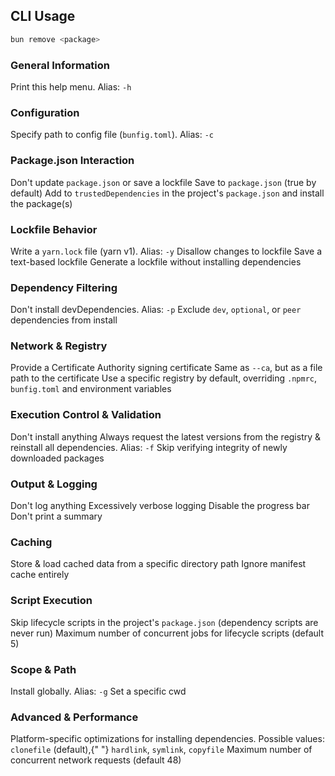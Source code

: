 ## CLI Usage

```bash terminal icon="terminal"
bun remove <package>
```

### General Information

<ParamField path="--help" type="boolean">
  Print this help menu. Alias: <code>-h</code>
</ParamField>

### Configuration

<ParamField path="--config" type="string">
  Specify path to config file (<code>bunfig.toml</code>). Alias: <code>-c</code>
</ParamField>

### Package.json Interaction

<ParamField path="--no-save" type="boolean">
  Don't update <code>package.json</code> or save a lockfile
</ParamField>

<ParamField path="--save" type="boolean" default="true">
  Save to <code>package.json</code> (true by default)
</ParamField>

<ParamField path="--trust" type="boolean">
  Add to <code>trustedDependencies</code> in the project's <code>package.json</code> and install the package(s)
</ParamField>

### Lockfile Behavior

<ParamField path="--yarn" type="boolean">
  Write a <code>yarn.lock</code> file (yarn v1). Alias: <code>-y</code>
</ParamField>

<ParamField path="--frozen-lockfile" type="boolean">
  Disallow changes to lockfile
</ParamField>

<ParamField path="--save-text-lockfile" type="boolean">
  Save a text-based lockfile
</ParamField>

<ParamField path="--lockfile-only" type="boolean">
  Generate a lockfile without installing dependencies
</ParamField>

### Dependency Filtering

<ParamField path="--production" type="boolean">
  Don't install devDependencies. Alias: <code>-p</code>
</ParamField>

<ParamField path="--omit" type="string">
  Exclude <code>dev</code>, <code>optional</code>, or <code>peer</code> dependencies from install
</ParamField>

### Network & Registry

<ParamField path="--ca" type="string">
  Provide a Certificate Authority signing certificate
</ParamField>

<ParamField path="--cafile" type="string">
  Same as <code>--ca</code>, but as a file path to the certificate
</ParamField>

<ParamField path="--registry" type="string">
  Use a specific registry by default, overriding <code>.npmrc</code>, <code>bunfig.toml</code> and environment variables
</ParamField>

### Execution Control & Validation

<ParamField path="--dry-run" type="boolean">
  Don't install anything
</ParamField>

<ParamField path="--force" type="boolean">
  Always request the latest versions from the registry &amp; reinstall all dependencies. Alias: <code>-f</code>
</ParamField>

<ParamField path="--no-verify" type="boolean">
  Skip verifying integrity of newly downloaded packages
</ParamField>

### Output & Logging

<ParamField path="--silent" type="boolean">
  Don't log anything
</ParamField>

<ParamField path="--verbose" type="boolean">
  Excessively verbose logging
</ParamField>

<ParamField path="--no-progress" type="boolean">
  Disable the progress bar
</ParamField>

<ParamField path="--no-summary" type="boolean">
  Don't print a summary
</ParamField>

### Caching

<ParamField path="--cache-dir" type="string">
  Store &amp; load cached data from a specific directory path
</ParamField>

<ParamField path="--no-cache" type="boolean">
  Ignore manifest cache entirely
</ParamField>

### Script Execution

<ParamField path="--ignore-scripts" type="boolean">
  Skip lifecycle scripts in the project's <code>package.json</code> (dependency scripts are never run)
</ParamField>

<ParamField path="--concurrent-scripts" type="number" default="5">
  Maximum number of concurrent jobs for lifecycle scripts (default 5)
</ParamField>

### Scope & Path

<ParamField path="--global" type="boolean">
  Install globally. Alias: <code>-g</code>
</ParamField>

<ParamField path="--cwd" type="string">
  Set a specific cwd
</ParamField>

### Advanced & Performance

<ParamField path="--backend" type="string" default="clonefile">
  Platform-specific optimizations for installing dependencies. Possible values: <code>clonefile</code> (default),{" "}
  <code>hardlink</code>, <code>symlink</code>, <code>copyfile</code>
</ParamField>

<ParamField path="--network-concurrency" type="number" default="48">
  Maximum number of concurrent network requests (default 48)
</ParamField>
